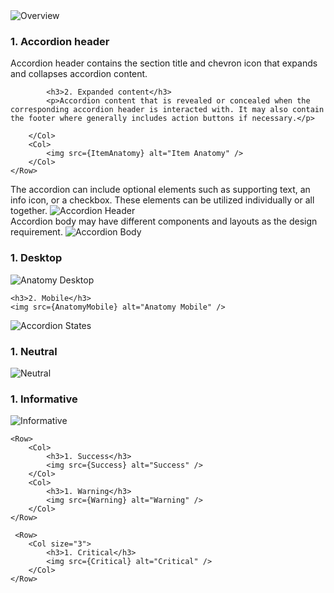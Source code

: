 

<Section style={{ paddingTop: 20 }}>
	<img src={Overview} alt="Overview" style={{ marginBottom: 20 }} />
</Section>

<Section title="Accordion Item Anatomy">
	<Row>
		<Col>
    		<h3 style={{marginTop: 0}}>1. Accordion header</h3>
    		<p>Accordion header contains the section title and chevron icon that expands and collapses accordion content.</p>

    		<h3>2. Expanded content</h3>
    		<p>Accordion content that is revealed or concealed when the corresponding accordion header is interacted with. It may also contain the footer where generally includes action buttons if necessary.</p>

    	</Col>
    	<Col>
    		<img src={ItemAnatomy} alt="Item Anatomy" />
    	</Col>
    </Row>

</Section>

<Section title="Accordion Header">
	<Row>
		<Col>
    			The accordion can include optional elements such as supporting text, an info icon, or a checkbox. These elements can be utilized individually or all together.
    	</Col>
    	<Col>
    		<img src={Header} alt="Accordion Header" />
    	</Col>
    </Row>

</Section>

<Section title="Accordion Body">
	<Row>
		<Col>
    			Accordion body may have different components and layouts as the design requirement.
    	</Col>
    	<Col>
    		<img src={Body} alt="Accordion Body" />
    	</Col>
    </Row>

</Section>

<Section title="Anatomy">
	<h3>1. Desktop</h3>
	<img src={AnatomyDesktop} alt="Anatomy Desktop" />

    <h3>2. Mobile</h3>
    <img src={AnatomyMobile} alt="Anatomy Mobile" />

</Section>

<Section title="States">
	<img src={States} alt="Accordion States" />
</Section>

<Section title="Semantic Types">
	<Row>
		<Col>
			<h3>1. Neutral</h3>
			<img src={Neutral} alt="Neutral" />
		</Col>
		<Col>
			<h3>1. Informative</h3>
			<img src={Informative} alt="Informative" />
		</Col>
	</Row>

    <Row>
    	<Col>
    		<h3>1. Success</h3>
    		<img src={Success} alt="Success" />
    	</Col>
    	<Col>
    		<h3>1. Warning</h3>
    		<img src={Warning} alt="Warning" />
    	</Col>
    </Row>

     <Row>
    	<Col size="3">
    		<h3>1. Critical</h3>
    		<img src={Critical} alt="Critical" />
    	</Col>
    </Row>

</Section>
